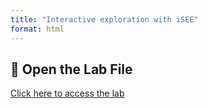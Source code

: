 ```yaml
---
title: "Interactive exploration with iSEE"
format: html
---
```


## 🔗 Open the Lab File  
[Click here to access the lab](https://csoneson.github.io/isee-lab-csama2024/)


